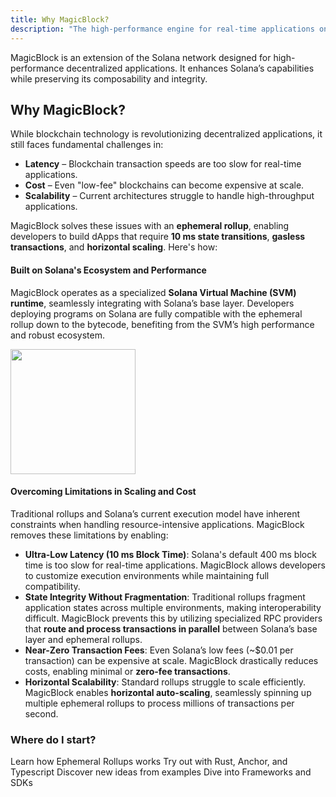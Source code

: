 ```yaml
---
title: Why MagicBlock?
description: "The high-performance engine for real-time applications on Solana"
---
```


<Card>
  MagicBlock is an extension of the Solana network designed for high-performance
  decentralized applications. It enhances Solana’s capabilities while preserving
  its composability and integrity.
</Card>

## Why MagicBlock?

While blockchain technology is revolutionizing decentralized applications, it still faces fundamental challenges in:

- **Latency** – Blockchain transaction speeds are too slow for real-time applications.
- **Cost** – Even "low-fee" blockchains can become expensive at scale.
- **Scalability** – Current architectures struggle to handle high-throughput applications.

MagicBlock solves these issues with an **ephemeral rollup**, enabling developers to build dApps that require **10 ms state transitions**, **gasless transactions**, and **horizontal scaling**. Here's how:

#### Built on Solana's Ecosystem and Performance

MagicBlock operates as a specialized **Solana Virtual Machine (SVM) runtime**, seamlessly integrating with Solana’s base layer. Developers deploying programs on Solana are fully compatible with the ephemeral rollup down to the bytecode, benefiting from the SVM’s high performance and robust ecosystem.

<img height="200" src="/images/magicblock-solana.png" />

#### Overcoming Limitations in Scaling and Cost

Traditional rollups and Solana’s current execution model have inherent constraints when handling resource-intensive applications. MagicBlock removes these limitations by enabling:

- **Ultra-Low Latency (10 ms Block Time)**: Solana's default 400 ms block time is too slow for real-time applications. MagicBlock allows developers to customize execution environments while maintaining full compatibility.
- **State Integrity Without Fragmentation**: Traditional rollups fragment application states across multiple environments, making interoperability difficult. MagicBlock prevents this by utilizing specialized RPC providers that **route and process transactions in parallel** between Solana’s base layer and ephemeral rollups.
- **Near-Zero Transaction Fees**: Even Solana’s low fees (~$0.01 per transaction) can be expensive at scale. MagicBlock drastically reduces costs, enabling minimal or **zero-fee transactions**.
- **Horizontal Scalability**: Standard rollups struggle to scale efficiently. MagicBlock enables **horizontal auto-scaling**, seamlessly spinning up multiple ephemeral rollups to process millions of transactions per second.

### Where do I start?

<CardGroup cols={2}>
  <Card
    title="Ephemeral Rollup"
    icon="bolt"
    href="/pages/get-started/introduction/ephemeral-rollup"
    iconType="duotone"
  >
    Learn how Ephemeral Rollups works
  </Card>
  <Card
    title="Build"
    icon="hammer"
    href="/pages/get-started/accelerate-your-app/introduction"
    iconType="duotone"
  >
    Try out with Rust, Anchor, and Typescript
  </Card>
  <Card
    title="Use Cases"
    icon="star"
    href="/pages/get-started/examples/introduction"
    iconType="duotone"
  >
    Discover new ideas from examples
  </Card>
  <Card
    title="Frameworks and SDKs"
    icon="code"
    href="/pages/tools/introduction"
    iconType="duotone"
  >
    Dive into Frameworks and SDKs
  </Card>
</CardGroup>
